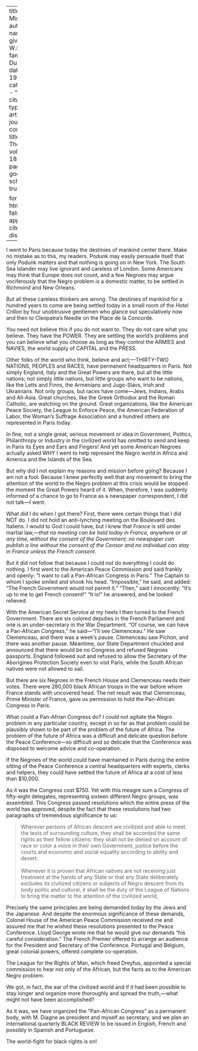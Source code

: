 
---
title: 'My Mission'
author:
  - name:
      given: W.E.B.
      family: Du Bois
date: May 1919
categories: 
  - ""
citation: 
  type: article-journal
  container-title: The Crisis
  volume: 18
  issue: 1
  page: 7-9
google-scholar: true

format:
  html:
    toc: false
    appendix-cite-as: display
---


I went to Paris because today the destinies of mankind center there. Make no mistake as to this, my readers. Podunk may easily persuade itself that only Podunk matters and that nothing is going on in New York. The South Sea Islander may live ignorant and careless of London. Some Americans may think that Europe does not count, and a few Negroes may argue vociferously that the Negro problem is a domestic matter, to be settled in Richmond and New Orleans.

But all these careless thinkers are wrong. The destinies of mankind for a hundred years to come are being settled today in a small room of the *Hotel Crillon* by four unobtrusive gentlemen who glance out speculatively now and then to Cleopatra's Needle on the Place de la Concorde.

You need not believe this if you do not want to. They do not care what you believe. They have the POWER. They are settling the world's problems and you can believe what you choose as long as they control the ARMIES and NAVIES, the world supply of CAPITAL and the PRESS.

Other folks of the world who think, believe and act;---THIRTY-TWO NATIONS, PEOPLES and RACES, have permanent headquarters in Paris. Not simply England, Italy and the Great Powers are there, but all the little nations; not simply little nations, but little groups who want to be nations, like the Letts and Finns, the Armenians and Jugo-Slavs, Irish and Ukrainians. Not only groups, but races have come---Jews, Indians, Arabs and All-Asia. Great churches, like the Greek Orthodox and the Roman Catholic, are watching on the ground. Great organizations, like the American Peace Society, the League to Enforce Peace, the American Federation of Labor, the Woman's Suffrage Association and a hundred others are represented in Paris today.

In fine, not a single great, serious movement or idea in Government, Politics, Philanthropy or Industry in the civilized world has omitted to send and keep in Paris its Eyes and Ears and Fingers! And yet some American Negroes actually asked WHY I went to help represent the Negro world in Africa and America and the Islands of the Sea.

But why did I not explain my reasons and mission before going? Because I am not a fool. Because I knew perfectly well that any movement to bring the attention of the world to the Negro problem at this crisis would be stopped the moment the Great Powers heard of it. When, therefore, I was suddenly informed of a chance to go to France as a newspaper correspondent, I did not talk---I went.

What did I do when I got there? First, there were certain things that I did NOT do. I did not hold an anti-lynching meeting on the Boulevard des Italiens. I would to God I could have, but I knew that France is still under martial law,---*that no meeting can be held today in France, anywhere or at any time, without the consent of the Government; no newspaper can publish a line without the consent of the Censor and no individual can stay in France unless the French consent.*

But it did not follow that because I could not do everything I could do nothing. I first went to the American Peace Commission and said frankly and openly: "I want to call a Pan-African Congress in Paris." The Captain to whom I spoke smiled and shook his head. "Impossible," he said, and added: "The French Government would not permit it." "Then," said I innocently: "It's up to me to get French consent!" "It is!" he answered, and he looked relieved.

With the American Secret Service at my heels I then turned to the French Government. There are six colored deputies in the French Parliament and one is an under-secretary in the War Department. "Of course, we can have a Pan-African Congress," he said---"I'll see Clemenceau." He saw Clemenceau, and there was a week's pause. Clemenceau saw Pichon, and there was another pause. Meantime, our State Department chuckled and announced that there would be no Congress and refused Negroes passports. England followed suit and refused to allow the Secretary of the Aborigines Protection Society even to visit Paris, while the South African natives were not allowed to sail.

But there are six Negroes in the French House and Clemenceau needs their votes. There were 280,000 black African troops in the war before whom France stands with uncovered head. The net result was that Clemenceau, Prime Minister of France, gave us permission to hold the Pan-African Congress in Paris.

What could a Pan-Afrian Congress do? I could not agitate the Negro problem in any particular country, except in so far as that problem could be plausibly shown to be part of the problem of the future of Africa. The problem of the future of Africa was a difficult and delicate question before the Peace Conference---so difficult and so delicate that the Conference was disposed to welcome advice and co-operation.

 If the Negroes of the world could have maintained in Paris during the entire sitting of the Peace Conference a central headquarters with experts, clerks and helpers, they could have settled the future of Africa at a cost of less than $10,000.

As it was the Congress cost $750. Yet with this meagre sum a Congress of fifty-eight delegates, representing sixteen different Negro groups, was assembled. This Congress passed resolutions which the entire press of the world has approved, despite the fact that these resolutions had two paragraphs of tremendous significance to us:

> Wherever persons of African descent are civilized and able to meet the tests of surrounding culture, they shall be accorded the same rights as their fellow citizens; they shall not be denied on account of race or color a voice in their own Government, justice before the courts and economic and social equality according to ability and desert.    
&nbsp;    
> Whenever it is proven that African natives are not receiving just treatment at the hands of any State or that any State deliberately excludes its civilized citizens or subjects of Negro descent from its body politic and cultural, it shall be the duty of the League of Nations to bring the matter to the attention of the civilized world,

Precisely the same principles are being demanded today by the Jews  and the Japanese. And despite the enormous significance of these demands, Colonel House of the American Peace Commission received me and assured me that he wished these resolutions presented to the Peace Conference. Lloyd George wrote me that he would give our demands "his careful consideration." The French Premier offered to arrange an audience for the President and Secretary of the Conference. Portugal and Belgium, great colonial powers, offered complete co-operation.

The League for the Rights of Man, which freed Dreyfus, appointed a special commission to hear not only of the African, but the facts as to the American Negro problem.

We got, in fact, the ear of the civilized world and if it had been possible to stay longer and organize more thoroughly and spread the truth,---what might not have been accomplished?

As it was, we have organized the "Pan-African Congress" as a permanent body, with M. Diagne as president and myself as secretary, and we plan an international quarterly BLACK REVIEW to be issued in English, French and possibly in Spanish and Portuguese.

The world-fight for black rights is on!

